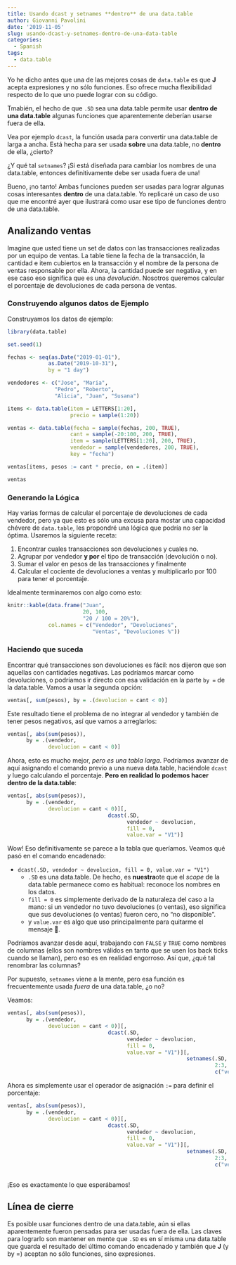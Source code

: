 ```yaml
---
title: Usando dcast y setnames **dentro** de una data.table
author: Giovanni Pavolini
date: '2019-11-05'
slug: usando-dcast-y-setnames-dentro-de-una-data-table
categories:
  - Spanish
tags:
  - data.table
---
```


Yo he dicho antes que una de las mejores cosas de `data.table` es que **J** acepta expresiones y no sólo funciones. Eso ofrece mucha flexibilidad respecto de lo que uno puede lograr con su código.


Tmabién, el hecho de que `.SD` sea una data.table permite usar **dentro de una data.table** algunas funciones que aparentemente deberían usarse fuera de ella.

Vea por ejemplo `dcast`, la función usada para convertir una data.table de larga a ancha. Está hecha para ser usada **sobre** una data.table, no **dentro** de ella, ¿cierto?

¿Y qué tal `setnames`? ¡Si está diseñada para cambiar los nombres de una data.table, entonces definitivamente debe ser usada fuera de una!

Bueno, ¡no tanto! Ambas funciones pueden ser usadas para lograr algunas cosas interesantes **dentro** de una data.table. Yo replicaré un caso de uso que me encontré ayer que ilustrará como usar ese tipo de funciones dentro de una data.table.


## Analizando ventas
Imagine que usted tiene un set de datos con las transacciones realizadas por un equipo de ventas. La table tiene la fecha de la transacción, la cantidad e item cubiertos en la transacción y el nombre de la persona de ventas responsable por ella. Ahora, la cantidad puede ser negativa, y en ese caso eso significa que es una _devolución_. Nosotros queremos calcular el porcentaje de devoluciones de cada persona de ventas.


### Construyendo algunos datos de Ejemplo
Construyamos los datos de ejemplo:

```r
library(data.table)

set.seed(1)

fechas <- seq(as.Date("2019-01-01"), 
             as.Date("2019-10-31"), 
             by = "1 day")

vendedores <- c("Jose", "Maria", 
               "Pedro", "Roberto", 
               "Alicia", "Juan", "Susana")

items <- data.table(item = LETTERS[1:20], 
                    precio = sample(1:20))

ventas <- data.table(fecha = sample(fechas, 200, TRUE), 
                    cant = sample(-20:100, 200, TRUE), 
                    item = sample(LETTERS[1:20], 200, TRUE), 
                    vendedor = sample(vendedores, 200, TRUE), 
                    key = "fecha")

ventas[items, pesos := cant * precio, on = .(item)]

ventas
```

### Generando la Lógica
Hay varias formas de calcular el porcentaje de devoluciones de cada vendedor, pero ya que esto es sólo una excusa para mostar una capacidad chévere de `data.table`, les propondré una lógica que podría no ser la óptima. Usaremos la siguiente receta:

1. Encontrar cuales transacciones son devoluciones y cuales no.
2. Agrupar por vendedor **y por** el tipo de transacción (devolución o no).
3. Sumar el valor en pesos de las transacciones y finalmente
4. Calcular el cociente de devoluciones a ventas y multiplicarlo por 100 para tener el porcentaje.

Idealmente terminaremos con algo como esto:


```r
knitr::kable(data.frame("Juan", 
                        20, 100, 
                        "20 / 100 = 20%"), 
             col.names = c("Vendedor", "Devoluciones", 
                           "Ventas", "Devoluciones %"))
```

### Haciendo que suceda
Encontrar qué transacciones son devoluciones es fácil: nos dijeron que son aquellas con cantidades negativas. Las podríamos marcar como devoluciones, o podríamos ir directo con esa validación en la parte `by = ` de la data.table. Vamos a usar la segunda opción:


```r
ventas[, sum(pesos), by = .(devolucion = cant < 0)]
```

Este resultado tiene el problema de no integrar al vendedor y también de tener pesos negativos, así que vamos a arreglarlos:

```r
ventas[, abs(sum(pesos)), 
      by = .(vendedor, 
             devolucion = cant < 0)]
```

Ahora, esto es mucho mejor, _pero es una tabla larga_. Podríamos avanzar de aquí asignando el comando previo a una nueva data.table, haciéndole `dcast` y luego calculando el porcentaje. **Pero en realidad lo podemos hacer dentro de la data.table**:


```r
ventas[, abs(sum(pesos)), 
      by = .(vendedor, 
             devolucion = cant < 0)][, 
                                dcast(.SD, 
                                      vendedor ~ devolucion, 
                                      fill = 0, 
                                      value.var = "V1")]
```

Wow! Eso definitivamente se parece a la tabla que queríamos. Veamos qué pasó en el comando encadenado:

+ `dcast(.SD, vendedor ~ devolucion, fill = 0, value.var = "V1")`
    + `.SD` es una data.table. De hecho, es **nuestra**ote que el _scope_  de la data.table permanece como es habitual: reconoce los nombres en los datos.
    + `fill = 0` es simplemente derivado de la naturaleza del caso a la mano: si un vendedor no tuvo devoluciones (o ventas), eso significa que sus devoluciones (o ventas) fueron cero, no "no disponible".
    + y `value.var` es algo que uso principalmente para quitarme el mensaje 🤷.
    
Podríamos avanzar desde aquí, trabajando con  `FALSE` y `TRUE` como nombres de columnas (ellos son nombres válidos en tanto que se usen los back ticks cuando se llaman), pero eso es en realidad engorroso. Así que, ¿qué tal renombrar las columnas?

Por supuesto, `setnames` viene a la mente, pero esa función es frecuentemente usada _fuera_ de una data.table, ¿o no?

Veamos:

```r
ventas[, abs(sum(pesos)), 
      by = .(vendedor, 
             devolucion = cant < 0)][, 
                                dcast(.SD, 
                                      vendedor ~ devolucion, 
                                      fill = 0, 
                                      value.var = "V1")][,
                                                         setnames(.SD, 
                                                                  2:3, 
                                                                  c("ventas", "devoluciones"))]
```

Ahora es simplemente usar el operador de asignación `:=` para definir el porcentaje:

```r
ventas[, abs(sum(pesos)), 
      by = .(vendedor, 
             devolucion = cant < 0)][, 
                                dcast(.SD, 
                                      vendedor ~ devolucion, 
                                      fill = 0, 
                                      value.var = "V1")][,
                                                         setnames(.SD, 
                                                                  2:3, 
                                                                  c("ventas", "devoluciones"))][,
                                                                                          porcentaje := 100 * devoluciones / ventas][order(-porcentaje)]
```

¡Eso es exactamente lo que esperábamos!

## Línea de cierre
Es posible usar funciones dentro de una data.table, aún si ellas aparentemente fueron pensadas para ser usadas fuera de ella. Las claves para lograrlo son mantener en mente que `.SD` es en sí misma una data.table que guarda el resultado del último comando encadenado y también que **J** (y by =) aceptan no sólo funciones, sino expresiones.

